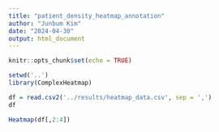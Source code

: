 ```yaml
---
title: "patient_density_heatmap_annotation"
author: "Junbum Kim"
date: "2024-04-30"
output: html_document
---
```


```r
knitr::opts_chunk$set(echo = TRUE)
```

```r
setwd('..')
library(ComplexHeatmap)
```

```r
df = read.csv2('../results/heatmap_data.csv', sep = ',')
df

Heatmap(df[,2:4])
```


